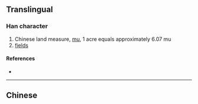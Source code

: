 {{also|畝}}<!-- may be replaced by zh-forms -->
==Translingual==

===Han character===
{{Han char|rn=8|rad=亠|as=05|sn=7|four=|canj=卜田 (YW)|ids=⿱[[亠]][[田]]}}

# Chinese land measure, [[mu#Etymology_3|mu]], 1 acre equals approximately 6.07 mu
# [[fields]]

====References====
* {{Han ref|kx=0088.161|hdz=10284.020|uh=4EA9|ud=20137}}

----
==Chinese==
{{zh-see|畝}}